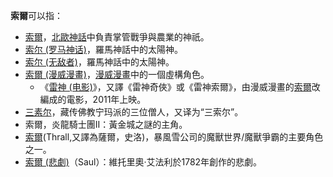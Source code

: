 '''索爾'''可以指：
*[[索爾|索爾]]，[[北歐神話|北歐神話]]中負責掌管戰爭與農業的神祇。
*[[索尔_(罗马神话)|索尔 (罗马神话)]]，羅馬神話中的太陽神。
*[[索尔_(无敌者)|索尔 (无敌者)]]，羅馬神話中的太陽神。
*[[索爾_(漫威漫畫)|索爾 (漫威漫畫)]]，[[漫威漫畫|漫威漫畫]]中的一個虛構角色。
**《[[雷神_(电影)|雷神 (电影)]]》，又譯《雷神奇俠》或《雷神索爾》，由漫威漫畫的[[索爾_(漫威漫畫)|索爾]]改編成的電影，2011年上映。
*[[三素尔|三素尔]]，藏传佛教宁玛派的三位僧人，又译为“三索尔”。
*索爾，炎龍騎士團II：黃金城之謎的主角。
*[[索爾_(魔獸)|索爾]](Thrall,又譯為薩爾，史洛)，暴風雪公司的魔獸世界/魔獸爭霸的主要角色之一。
*[[索爾_(悲劇)|索爾 (悲劇)]]（Saul）：維托里奧·艾法利於1782年創作的悲劇。
{{disambig|S|Cat=二字消歧義}}
